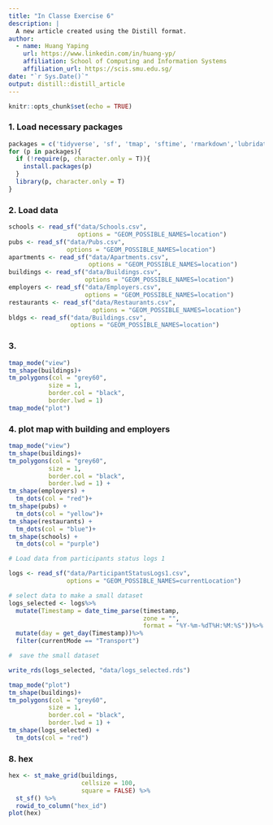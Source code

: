 ```yaml
---
title: "In Classe Exercise 6"
description: |
  A new article created using the Distill format.
author:
  - name: Huang Yaping
    url: https://www.linkedin.com/in/huang-yp/
    affiliation: School of Computing and Information Systems
    affiliation_url: https://scis.smu.edu.sg/
date: "`r Sys.Date()`"
output: distill::distill_article
---
```


```r
knitr::opts_chunk$set(echo = TRUE)
```
### 1. Load necessary packages

```r
packages = c('tidyverse', 'sf', 'tmap', 'sftime', 'rmarkdown','lubridate', 'clock')
for (p in packages){
  if (!require(p, character.only = T)){
    install.packages(p)
  }
  library(p, character.only = T)
}

```

### 2. Load data

```r
schools <- read_sf("data/Schools.csv", 
                   options = "GEOM_POSSIBLE_NAMES=location")
pubs <- read_sf("data/Pubs.csv", 
                options = "GEOM_POSSIBLE_NAMES=location")
apartments <- read_sf("data/Apartments.csv", 
                      options = "GEOM_POSSIBLE_NAMES=location")
buildings <- read_sf("data/Buildings.csv", 
                     options = "GEOM_POSSIBLE_NAMES=location")
employers <- read_sf("data/Employers.csv", 
                     options = "GEOM_POSSIBLE_NAMES=location")
restaurants <- read_sf("data/Restaurants.csv", 
                       options = "GEOM_POSSIBLE_NAMES=location")
bldgs <- read_sf("data/Buildings.csv", 
                 options = "GEOM_POSSIBLE_NAMES=location")

```

### 3. 

```r
tmap_mode("view")
tm_shape(buildings)+
tm_polygons(col = "grey60",
           size = 1,
           border.col = "black",
           border.lwd = 1)
tmap_mode("plot")

```

### 4. plot map with building and employers

```R
tmap_mode("view")
tm_shape(buildings)+
tm_polygons(col = "grey60",
           size = 1,
           border.col = "black",
           border.lwd = 1) +
tm_shape(employers) +
  tm_dots(col = "red")+
tm_shape(pubs) +
  tm_dots(col = "yellow")+
tm_shape(restaurants) +
  tm_dots(col = "blue")+
tm_shape(schools) +
  tm_dots(col = "purple")
```

```R

# Load data from participants status logs 1

logs <- read_sf("data/ParticipantStatusLogs1.csv", 
                options = "GEOM_POSSIBLE_NAMES=currentLocation")
```


```R
# select data to make a small dataset
logs_selected <- logs%>% 
  mutate(Timestamp = date_time_parse(timestamp,
                                     zone = "",
                                     format = "%Y-%m-%dT%H:%M:%S"))%>% 
  mutate(day = get_day(Timestamp))%>% 
  filter(currentMode == "Transport")

```

```r
#  save the small dataset

write_rds(logs_selected, "data/logs_selected.rds")
```

```r
tmap_mode("plot")
tm_shape(buildings)+
tm_polygons(col = "grey60",
           size = 1,
           border.col = "black",
           border.lwd = 1) +
tm_shape(logs_selected) +
  tm_dots(col = "red")

```
### 8. hex

```r
hex <- st_make_grid(buildings,
                    cellsize = 100,
                    square = FALSE) %>% 
  st_sf() %>% 
  rowid_to_column("hex_id")
plot(hex)
```